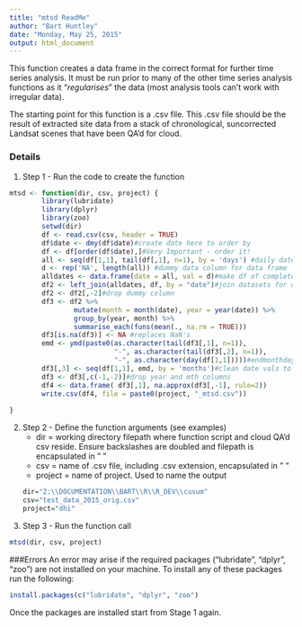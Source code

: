 ```yaml
---
title: "mtsd ReadMe"
author: "Bart Huntley"
date: "Monday, May 25, 2015"
output: html_document
---
```


This function creates a data frame in the correct format for further time series analysis. It must be run prior to many of the other time series analysis functions as it "*regularises*" the data (most analysis tools can't work with irregular data).

The starting point for this function is a .csv file. This .csv file should be the result of extracted site data from a stack of chronological, suncorrected Landsat scenes that have been QA'd for cloud.

### Details
1. Step 1 - Run the code to create the function
```r
mtsd <- function(dir, csv, project) {
        library(lubridate)
        library(dplyr)
        library(zoo)
        setwd(dir)
        df <- read.csv(csv, header = TRUE)
        df$date <- dmy(df$date)#create date here to order by
        df <- df[order(df$date),]#Very Important - order it!
        all <- seq(df[1,1], tail(df[,1], n=1), by = 'days') #daily date sequence for whole period
        d <- rep('NA', length(all)) #dummy data column for data frame
        alldates <- data.frame(date = all, val = d)#make df of complete date seq
        df2 <- left_join(alldates, df, by = "date")#join datasets for whole seq
        df2 <- df2[,-2]#drop dummy column
        df3 <- df2 %>%
                mutate(month = month(date), year = year(date)) %>%
                group_by(year, month) %>%
                summarise_each(funs(mean(., na.rm = TRUE)))
        df3[is.na(df3)] <- NA #replaces NaN's
        emd <- ymd(paste0(as.character(tail(df3[,1], n=1)), 
                          "-", as.character(tail(df3[,2], n=1)), 
                          "-", as.character(day(df[1,1]))))#endmonthday 
        df3[,3] <- seq(df[1,1], emd, by = 'months')#clean date vals to reg day of each mth
        df3 <- df3[,c(-1,-2)]#drop year and mth columns
        df4 <- data.frame( df3[,1], na.approx(df3[,-1], rule=2))
        write.csv(df4, file = paste0(project, "_mtsd.csv"))
        
}
```

2. Step 2 - Define the function arguments (see examples)
    + dir = working directory filepath where function script and cloud QA'd csv reside. Ensure backslashes are doubled and filepath is encapsulated in " "
    + csv = name of .csv file, including .csv extension, encapsulated in " "
    + project = name of project. Used to name the output
```r
dir="Z:\\DOCUMENTATION\\BART\\R\\R_DEV\\cusum"
csv="test_data_2015_orig.csv"
project="dhi"
```

3. Step 3 - Run the function call
```r
mtsd(dir, csv, project)
```

###Errors
An error may arise if the required packages ("lubridate", "dplyr", "zoo") are not installed on your machine. To install any of these packages run the following:
```r
install.packages(c("lubridate", "dplyr", "zoo")
```
Once the packages are installed start from Stage 1 again.


